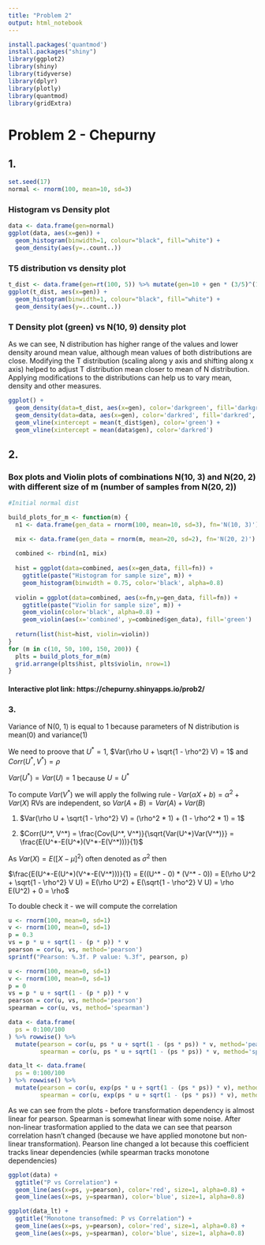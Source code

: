 ```yaml
---
title: "Problem 2"
output: html_notebook
---
```

```r
install.packages('quantmod')
install.packages("shiny")
library(ggplot2)
library(shiny)
library(tidyverse)
library(dplyr)
library(plotly)
library(quantmod)
library(gridExtra)
```

# Problem 2 - Chepurny


## 1. 
```r
set.seed(17)
normal <- rnorm(100, mean=10, sd=3)
```


### Histogram vs Density plot
```r
data <- data.frame(gen=normal)
ggplot(data, aes(x=gen)) + 
  geom_histogram(binwidth=1, colour="black", fill="white") + 
  geom_density(aes(y=..count..))
```


### T5 distribution vs density plot 
```r
t_dist <- data.frame(gen=rt(100, 5)) %>% mutate(gen=10 + gen * (3/5)^(1/3))
ggplot(t_dist, aes(x=gen)) + 
  geom_histogram(binwidth=1, colour="black", fill="white") + 
  geom_density(aes(y=..count..))
```



### T Density plot (green) vs N(10, 9) density plot

As we can see, N distribution has higher range of the values and lower density around mean value, although mean values of both distributions are close. Modifying the T distribution (scaling along y axis and shifting along x axis) helped to adjust T distribution mean closer to mean of N distribution. Applying modifications to the distributions can help us to vary mean, density and other measures.
```r
ggplot() + 
  geom_density(data=t_dist, aes(x=gen), color='darkgreen', fill='darkgreen', alpha=0.2) + 
  geom_density(data=data, aes(x=gen), color='darkred', fill='darkred', alpha=0.2) +
  geom_vline(xintercept = mean(t_dist$gen), color='green') + 
  geom_vline(xintercept = mean(data$gen), color='darkred')
```


## 2.
### Box plots and Violin plots of combinations N(10, 3) and N(20, 2) with different size of m (number of samples from N(20, 2))
```r
#Initial normal dist

build_plots_for_m <- function(m) {
  n1 <- data.frame(gen_data = rnorm(100, mean=10, sd=3), fn='N(10, 3)')

  mix <- data.frame(gen_data = rnorm(m, mean=20, sd=2), fn='N(20, 2)')
  
  combined <- rbind(n1, mix)
  
  hist = ggplot(data=combined, aes(x=gen_data, fill=fn)) +
    ggtitle(paste("Histogram for sample size", m)) +
    geom_histogram(binwidth = 0.75, color='black', alpha=0.8)
  
  violin = ggplot(data=combined, aes(x=fn,y=gen_data, fill=fn)) +
    ggtitle(paste("Violin for sample size", m)) +
    geom_violin(color='black', alpha=0.8) +
    geom_violin(aes(x='combined', y=combined$gen_data), fill='green')
  
  return(list(hist=hist, violin=violin))
}
for (m in c(10, 50, 100, 150, 200)) {
  plts = build_plots_for_m(m)
  grid.arrange(plts$hist, plts$violin, nrow=1)
}

```

#### Interactive plot link: https://chepurny.shinyapps.io/prob2/

### 3. 
Variance of N(0, 1) is equal to 1 because parameters of N distribution is mean(0) and variance(1)

We need to proove that $U^* = 1$, $Var(\rho U + \sqrt{1 - \rho^2} V) = 1$ and $Corr(U^*, V^*) = \rho$

$Var(U^*)=Var(U) = 1$ because $U = U^*$

To compute $Var(V^*)$  we will apply the follwing rule - $Var(\alpha X + b) = \alpha^2 + Var(X)$ 
RVs are independent, so $Var(A + B) = Var(A) + Var(B)$

1. $Var(\rho U + \sqrt{1 - \rho^2} V) = (\rho^2 * 1) + (1 - \rho^2 * 1) = 1$

2. $Corr(U^*, V^*) = \frac{Cov(U^*, V^*)}{\sqrt{Var(U^*)Var(V^*)}} = \frac{E(U^*-E(U^*)(V^*-E(V^*)))}{1}$

As $Var(X) = E([X- \mu]^2)$ often denoted as $\sigma^2$ then

$\frac{E(U^*-E(U^*)(V^*-E(V^*)))}{1} = E((U^* - 0) * (V^* - 0)) = E(\rho U^2 + \sqrt{1 - \rho^2} V U) = E(\rho U^2) + E(\sqrt{1 - \rho^2} V U) = \rho E(U^2) + 0 = \rho$

To double check it - we will compute the correlation


```r
u <- rnorm(100, mean=0, sd=1)
v <- rnorm(100, mean=0, sd=1)
p = 0.3
vs = p * u + sqrt(1 - (p * p)) * v
pearson = cor(u, vs, method='pearson')
sprintf("Pearson: %.3f. P value: %.3f", pearson, p)
```


```r
u <- rnorm(100, mean=0, sd=1)
v <- rnorm(100, mean=0, sd=1)
p = 0
vs = p * u + sqrt(1 - (p * p)) * v
pearson = cor(u, vs, method='pearson')
spearman = cor(u, vs, method='spearman')

data <- data.frame(
  ps = 0:100/100
) %>% rowwise() %>% 
  mutate(pearson = cor(u, ps * u + sqrt(1 - (ps * ps)) * v, method='pearson'),
         spearman = cor(u, ps * u + sqrt(1 - (ps * ps)) * v, method='spearman'))

data_lt <- data.frame(
  ps = 0:100/100
) %>% rowwise() %>% 
  mutate(pearson = cor(u, exp(ps * u + sqrt(1 - (ps * ps)) * v), method='pearson'),
         spearman = cor(u, exp(ps * u + sqrt(1 - (ps * ps)) * v), method='spearman'))


```

As we can see from the plots - before transformation dependency is almost linear for pearson. Spearman is somewhat linear with some noise. After non-linear trasformation applied to the data we can see that pearson correlation hasn't changed (because we have applied monotone but non-linear transformation). Pearson line changed a lot because this coefficient tracks linear dependencies (while spearman tracks monotone dependencies)

```r
ggplot(data) +
  ggtitle("P vs Correlation") +
  geom_line(aes(x=ps, y=pearson), color='red', size=1, alpha=0.8) +
  geom_line(aes(x=ps, y=spearman), color='blue', size=1, alpha=0.8) 

ggplot(data_lt) +
  ggtitle("Monotone transofmed: P vs Correlation") +
  geom_line(aes(x=ps, y=pearson), color='red', size=1, alpha=0.8) +
  geom_line(aes(x=ps, y=spearman), color='blue', size=1, alpha=0.8)
```








